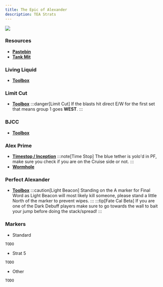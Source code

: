 ```yaml
---
title: The Epic of Alexander
description: TEA Strats
---
```




<img class="ulti-tooltip" src="/tea.png"/>

### Resources ###
- <a href="https://pastebin.com/uxVnJm7R" target="_blank">**Pastebin**</a> 
- <a href="https://docs.google.com/spreadsheets/d/1zB5NpvIR0J5uAybtYkqAn_gglnmYcSCo0b0mgSZagUg/edit#gid=917445177" target="_blank">**Tank Mit**</a>

### Living Liquid
- <a href="https://ff14.toolboxgaming.space/?id=725383877116761&preview=1" target="_blank">**Toolbox**</a>

### Limit Cut ###
- <a href="https://ff14.toolboxgaming.space/?id=803293127441961&preview=1" target="_blank">**Toolbox**</a>
:::danger[Limit Cut]
If the blasts hit direct E/W for the first set that means group 1 goes **WEST**.
:::

### BJCC ###
- <a href="https://ff14.toolboxgaming.space/?id=492297437831961&preview=1" target="_blank">**Toolbox**</a>

### Alex Prime ###
- <a href="https://ff14.toolboxgaming.space/?id=860745463802461&preview=1" target="_blank">**Timestop / Inception**</a>
:::note[Time Stop]
The blue tether is yolo'd in PF, make sure you check if you are on the Cruise side or not.
:::
- <a href="https://ff14.toolboxgaming.space/?id=537197026169861&preview=1" target="_blank">**Wormhole**</a>

### Perfect Alexander ###
- <a href="https://ff14.toolboxgaming.space/?id=170875560147661&preview=1" target="_blank">**Toolbox**</a>
:::caution[Light Beacon]
Standing on the A marker for Final Word as Light Beacon will most likely kill someone, please stand a little North of the marker to prevent wipes.
:::
:::tip[Fate Cal Beta]
If you are one of the Dark Debuff players make sure to go towards the wall to bait your jump before doing the stack/spread!
:::

### Markers ###

- Standard

```
TODO
```

- Strat 5

```
TODO
```

- Other

```
TODO
```